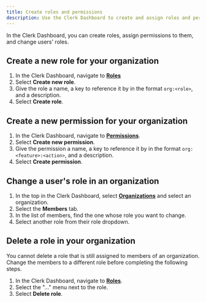 ```yaml
---
title: Create roles and permissions
description: Use the Clerk Dashboard to create and assign roles and permissions to users in your organization.
---
```


In the Clerk Dashboard, you can create roles, assign permissions to them, and change users' roles.

## Create a new role for your organization

1. In the Clerk Dashboard, navigate to [**Roles**](https://dashboard.clerk.com/last-active?path=organizations-settings/roles)
1. Select **Create new role**.
1. Give the role a name, a key to reference it by in the format `org:<role>`, and a description.
1. Select **Create role**.

## Create a new permission for your organization

1. In the Clerk Dashboard, navigate to [**Permissions**](https://dashboard.clerk.com/last-active?path=organizations-settings/permissions).
1. Select **Create new permission**.
1. Give the permission a name, a key to reference it by in the format `org:<feature>:<action>`, and a description.
1. Select **Create permission**.

## Change a user's role in an organization

1. In the top in the Clerk Dashboard, select [**Organizations**](https://dashboard.clerk.com/last-active?path=organizations) and select an organization.
1. Select the **Members** tab.
1. In the list of members, find the one whose role you want to change.
1. Select another role from their role dropdown.

## Delete a role in your organization

You cannot delete a role that is still assigned to members of an organization. Change the members to a different role before completing the following steps.

1. In the Clerk Dashboard, navigate to [**Roles**](https://dashboard.clerk.com/last-active?path=organizations-settings/roles).
1. Select the "..." menu next to the role.
1. Select **Delete role**.
